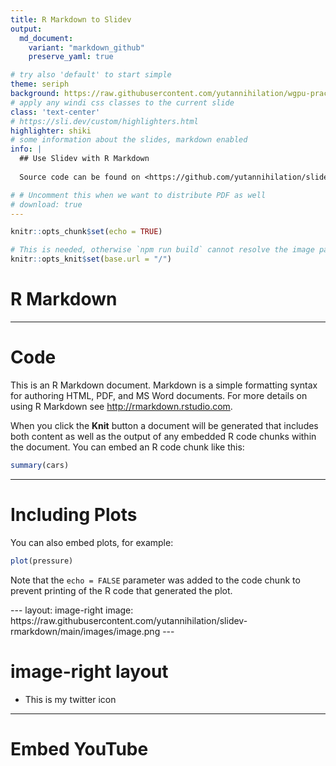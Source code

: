 ```yaml
---
title: R Markdown to Slidev
output:
  md_document:
    variant: "markdown_github"
    preserve_yaml: true

# try also 'default' to start simple
theme: seriph
background: https://raw.githubusercontent.com/yutannihilation/wgpu-practice/4ffc4ff4cba80ac4bfefbba5972985f51c5254a3/sphere/out.gif
# apply any windi css classes to the current slide
class: 'text-center'
# https://sli.dev/custom/highlighters.html
highlighter: shiki
# some information about the slides, markdown enabled
info: |
  ## Use Slidev with R Markdown
  
  Source code can be found on <https://github.com/yutannihilation/slidev-rmarkdown>.

# # Uncomment this when we want to distribute PDF as well
# download: true
---
```


```r
knitr::opts_chunk$set(echo = TRUE)

# This is needed, otherwise `npm run build` cannot resolve the image paths and fail
knitr::opts_knit$set(base.url = "/")
```

# R Markdown

---

# Code

This is an R Markdown document. Markdown is a simple formatting syntax for authoring HTML, PDF, and MS Word documents. For more details on using R Markdown see <http://rmarkdown.rstudio.com>.

When you click the **Knit** button a document will be generated that includes both content as well as the output of any embedded R code chunks within the document. You can embed an R code chunk like this:

```r
summary(cars)
```

---

# Including Plots

You can also embed plots, for example:

```r
plot(pressure)
```

Note that the `echo = FALSE` parameter was added to the code chunk to prevent printing of the R code that generated the plot.

<!-- 
  We can specify per-slide options with YAML front-matters.
  This needs to be wrapped with a block of raw attribute.
-->

```{=html}
---
layout: image-right
image: https://raw.githubusercontent.com/yutannihilation/slidev-rmarkdown/main/images/image.png
---
```

# image-right layout

* This is my twitter icon

---

# Embed YouTube

<Youtube id="OHS_rmkmPpM" width=600 height=400 />
